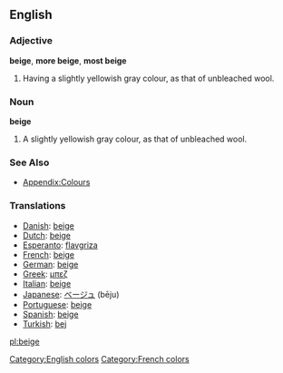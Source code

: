 ==English==

===Adjective===
'''beige''', '''more beige''', '''most beige'''
# Having a slightly yellowish gray colour, as that of unbleached wool.

===Noun===
'''beige'''
# A slightly yellowish gray colour, as that of unbleached wool.

===See Also===
*[[Wiktionary_Appendix:Colours|Appendix:Colours]]

===Translations===

* [[Danish]]: [[beige]]
* [[Dutch]]: [[beige]]
* [[Esperanto]]: [[flavgriza]]
* [[French]]: [[beige]]
* [[German]]: [[beige]]
* [[Greek]]: [[μπεζ]]
* [[Italian]]: [[beige]]
* [[Japanese]]: [[ベージュ]] (bēju)
* [[Portuguese]]: [[beige]]
* [[Spanish]]: [[beige]]
* [[Turkish]]: [[bej]]

[[Category:English colors]]
[[Category:French colors]]

[[pl:beige]]